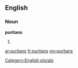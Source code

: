 ==English==

===Noun===
'''puritans'''

# {{plural of|[[puritan]]}}

[[Category:English plurals]]

[[ar:puritans]]
[[fr:puritans]]
[[my:puritans]]